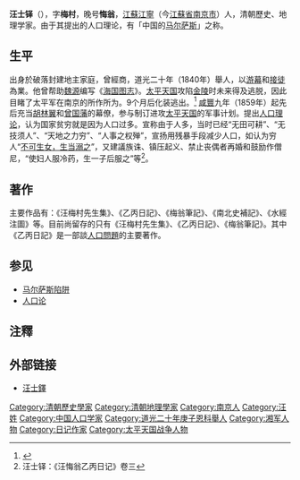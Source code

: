 '''汪士铎'''（{{bd|1802年||1889年||catIdx=W汪}}），字'''梅村'''，晚号'''悔翁'''，[[江蘇|江蘇]][[江寧|江寧]]（今[[江蘇省|江蘇省]][[南京市|南京市]]）人，清朝歷史、地理学家。由于其提出的人口理论，有「中国的[[马尔萨斯|马尔萨斯]]」之称。

== 生平 ==
出身於破落封建地主家庭，曾經商，道光二十年（1840年）舉人，以[[游幕|游幕]]和[[接徒|接徒]]為業。他曾帮助[[魏源|魏源]]编写《[[海国图志|海国图志]]》。[[太平天国|太平天国]]攻陷[[金陵|金陵]]时未来得及逃脱，因此目睹了太平军在南京的所作所为。9个月后化装逃出。<ref name=wfs>{{cite book |author1=王汎森 |title=中国近代思想学术的谱系 |date=2018-02 |publisher=上海三联书店 |location=中国上海 |isbn=9787542661081|page=77-111}}</ref>
[[咸豐|咸豐]]九年（1859年）起先后充当[[胡林翼|胡林翼]]和[[曾国藩|曾国藩]]的幕僚，参与制订进攻[[太平天国|太平天国]]的军事计划。提出[[人口理论|人口理论]]，认为国家贫穷就是因为人口过多。宣称由于人多，当时已经“无田可耕”、“无技须人”、“天地之力穷”、“人事之权殚”，宣扬用残暴手段减少人口，如认为穷人“[[溺死女婴|不可生女，生当溺之]]”，又建議族诛、镇压起义、禁止丧偶者再婚和鼓励作僧尼，“使妇人服冷药，生一子后服之”等<ref>汪士铎：《汪悔翁乙丙日记》卷三</ref>。

== 著作 ==
主要作品有：《汪梅村先生集》、《乙丙日記》、《梅翁筆記》、《南北史補記》、《水經注圖》等。目前尚留存的只有《汪梅村先生集》、《乙丙日記》、《梅翁筆記》。其中《乙丙日記》是一部談[[人口問題|人口問題]]的主要著作。

== 参见 ==
*[[马尔萨斯陷阱|马尔萨斯陷阱]]
*[[人口论|人口论]]

== 注釋 ==
{{reflist}}

==外部链接==
*[http://archive.ihp.sinica.edu.tw/ttscgi/ttsquery?0:0:mctauac:TM%3D%A8L%A4h%C5M 汪士鐸] {{Wayback|url=http://archive.ihp.sinica.edu.tw/ttscgi/ttsquery?0:0:mctauac:TM%3D%A8L%A4h%C5M |date=20201007140225 }}

{{DEFAULTSORT:Wang汪}}
[[Category:清朝歷史學家|Category:清朝歷史學家]]
[[Category:清朝地理學家|Category:清朝地理學家]]
[[Category:南京人|Category:南京人]]
[[Category:汪姓|Category:汪姓]]
[[Category:中国人口学家|Category:中国人口学家]]
[[Category:道光二十年庚子恩科舉人|Category:道光二十年庚子恩科舉人]]
[[Category:湘军人物|Category:湘军人物]]
[[Category:日记作家|Category:日记作家]]
[[Category:太平天国战争人物|Category:太平天国战争人物]]